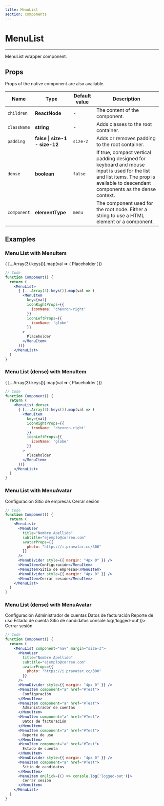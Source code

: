 ```yaml
---
title: MenuList
section: components
---
```


# MenuList

---

MenuList wrapper component.

## Props

Props of the native component are also available.

| Name             | Type                          | Default value  | Description                                                                                                                                                                       |
| ---------------- | ----------------------------- | -------------- | --------------------------------------------------------------------------------------------------------------------------------------------------------------------------------- |
| `children`       | **ReactNode**                 | -              | The content of the component.                                                                                                                                                     |                                                                                                                                      |
| `className`      | **string**                    | -              | Adds classes to the root container.        
| `padding`        | **false \| size-1 - size-12** | `size-2`       | Adds or removes padding to the root container.                                                                                                                                          |
| `dense`          | **boolean**                   | `false`        | If true, compact vertical padding designed for keyboard and mouse input is used for the list and list items. The prop is available to descendant components as the dense context. |
| `component`      | **elementType**               | `menu`         | The component used for the root node. Either a string to use a HTML element or a component.                                                                                       |

## Examples

### Menu List with MenuItem

<Demo title="Menu List with MenuItem" background={colors.white}>
  <MenuList>
    { [...Array(3).keys()].map(val => (
      <MenuItem 
        key={val}
        iconRightProps={{
          iconName: 'chevron-right'
        }}
        iconLeftProps={{
          iconName: 'globe'
        }}
      >
        Placeholder
      </MenuItem>
    ))}
  </MenuList>
</Demo>

```jsx
// Code
function Component() {
  return (
    <MenuList>
      { [...Array(3).keys()].map(val => (
        <MenuItem 
          key={val}
          iconRightProps={{
            iconName: 'chevron-right'
          }}
          iconLeftProps={{
            iconName: 'globe'
          }}
        >
          Placeholder
        </MenuItem>
      ))}
    </MenuList>
  )
}
```

### Menu List (dense) with MenuItem 

<Demo title="Menu List (dense) with MenuItem" background={colors.white}>
  <MenuList dense>
    { [...Array(3).keys()].map(val => (
      <MenuItem 
        key={val}
        iconRightProps={{
          iconName: 'chevron-right'
        }}
        iconLeftProps={{
          iconName: 'globe'
        }}
      >
        Placeholder
      </MenuItem>
    ))}
  </MenuList>
</Demo>

```jsx
// Code
function Component() {
  return (
    <MenuList dense>
      { [...Array(3).keys()].map(val => (
        <MenuItem 
          key={val}
          iconRightProps={{
            iconName: 'chevron-right'
          }}
          iconLeftProps={{
            iconName: 'globe'
          }}
        >
          Placeholder
        </MenuItem>
      ))}
    </MenuList>
  )
}
```

### Menu List with MenuAvatar

<Demo title="Menu List with MenuAvatar" background={colors.white}>
  <MenuList>
    <MenuUser 
      title="Nombre Apellido"
      subtitle="ejemplo@correo.com"
      avatarProps={{
        photo: "https://i.pravatar.cc/300"
      }}
    />
    <MenuDivider style={{ margin: "4px 0" }} />
    <MenuItem>Configuración</MenuItem>
    <MenuItem>Sitio de empresas</MenuItem>
    <MenuDivider style={{ margin: "4px 0" }} />
    <MenuItem>Cerrar sesión</MenuItem>
  </MenuList>
</Demo>

```jsx
// Code
function Component() {
  return (
    <MenuList>
      <MenuUser 
        title="Nombre Apellido"
        subtitle="ejemplo@correo.com"
        avatarProps={{
          photo: "https://i.pravatar.cc/300"
        }}
      />
      <MenuDivider style={{ margin: "4px 0" }} />
      <MenuItem>Configuración</MenuItem>
      <MenuItem>Sitio de empresas</MenuItem>
      <MenuDivider style={{ margin: "4px 0" }} />
      <MenuItem>Cerrar sesión</MenuItem>
    </MenuList>
  )
}
```

### Menu List (dense) with MenuAvatar

<Demo title="Menu List (dense) with MenuAvatar" background={colors.white}>
  <MenuList component="nav" margin="size-3">
    <MenuUser 
      title="Nombre Apellido"
      subtitle="ejemplo@correo.com"
      avatarProps={{
        photo: "https://i.pravatar.cc/300"
      }}
    />
    <MenuDivider style={{ margin: "4px 0" }} />
    <MenuItem component="a" href="#Test">
      Configuración
    </MenuItem>
    <MenuItem component="a" href="#Test">
      Administrador de cuentas
    </MenuItem>
    <MenuItem component="a" href="#Test">
      Datos de facturación
    </MenuItem>
    <MenuItem component="a" href="#Test">
      Reporte de uso
    </MenuItem>
    <MenuItem component="a" href="#Test">
      Estado de cuenta
    </MenuItem>
    <MenuDivider style={{ margin: "4px 0" }} />
    <MenuItem component="a" href="#Test">
      Sitio de candidatos
    </MenuItem>
    <MenuItem onClick={() => console.log('logged-out')}>
      Cerrar sesión
    </MenuItem>
  </MenuList>
</Demo>

```jsx
// Code
function Component() {
  return (
    <MenuList component="nav" margin="size-3">
      <MenuUser 
        title="Nombre Apellido"
        subtitle="ejemplo@correo.com"
        avatarProps={{
          photo: "https://i.pravatar.cc/300"
        }}
      />
      <MenuDivider style={{ margin: "4px 0" }} />
      <MenuItem component="a" href="#Test">
        Configuración
      </MenuItem>
      <MenuItem component="a" href="#Test">
        Administrador de cuentas
      </MenuItem>
      <MenuItem component="a" href="#Test">
        Datos de facturación
      </MenuItem>
      <MenuItem component="a" href="#Test">
        Reporte de uso
      </MenuItem>
      <MenuItem component="a" href="#Test">
        Estado de cuenta
      </MenuItem>
      <MenuDivider style={{ margin: "4px 0" }} />
      <MenuItem component="a" href="#Test">
        Sitio de candidatos
      </MenuItem>
      <MenuItem onClick={() => console.log('logged-out')}>
        Cerrar sesión
      </MenuItem>
    </MenuList>
  )
}
```